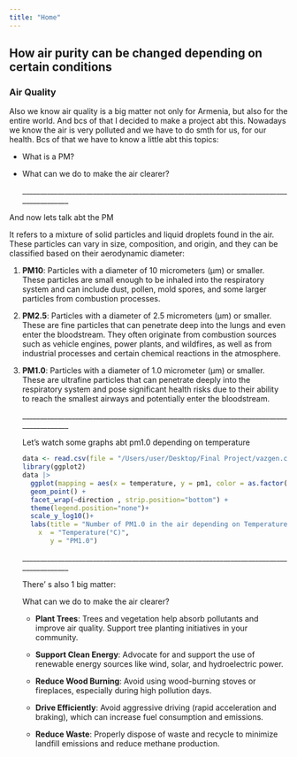 ```yaml
---
title: "Home"
---
```


## How air purity can be changed depending on certain conditions

### Air Quality

Also we know air quality is a big matter not only for Armenia, but also for the entire world. And bcs of that I decided to make a project abt this. Nowadays we know the air is very polluted and we have to do smth for us, for our health. Bcs of that we have to know a little abt this topics:

-   What is a PM?

-   What can we do to make the air clearer?

    \_\_\_\_\_\_\_\_\_\_\_\_\_\_\_\_\_\_\_\_\_\_\_\_\_\_\_\_\_\_\_\_\_\_\_\_\_\_\_\_\_\_\_\_\_\_\_\_\_\_\_\_\_\_\_\_\_\_\_\_\_\_\_\_\_\_\_\_\_\_\_\_\_\_\_\_\_\_\_\_\_\_\_\_\_\_\_\_

And now lets talk abt the PM

It refers to a mixture of solid particles and liquid droplets found in the air. These particles can vary in size, composition, and origin, and they can be classified based on their aerodynamic diameter:

1.  **PM10**: Particles with a diameter of 10 micrometers (µm) or smaller. These particles are small enough to be inhaled into the respiratory system and can include dust, pollen, mold spores, and some larger particles from combustion processes.

2.  **PM2.5**: Particles with a diameter of 2.5 micrometers (µm) or smaller. These are fine particles that can penetrate deep into the lungs and even enter the bloodstream. They often originate from combustion sources such as vehicle engines, power plants, and wildfires, as well as from industrial processes and certain chemical reactions in the atmosphere.

3.  **PM1.0**: Particles with a diameter of 1.0 micrometer (µm) or smaller. These are ultrafine particles that can penetrate deeply into the respiratory system and pose significant health risks due to their ability to reach the smallest airways and potentially enter the bloodstream.

    \_\_\_\_\_\_\_\_\_\_\_\_\_\_\_\_\_\_\_\_\_\_\_\_\_\_\_\_\_\_\_\_\_\_\_\_\_\_\_\_\_\_\_\_\_\_\_\_\_\_\_\_\_\_\_\_\_\_\_\_\_\_\_\_\_\_\_\_\_\_\_\_\_\_\_\_\_\_\_\_\_\_\_\_\_\_\_\_

    Let's watch some graphs abt pm1.0 depending on temperature

    ```r
    data <- read.csv(file = "/Users/user/Desktop/Final Project/vazgen.csv")
    library(ggplot2)
    data |>
      ggplot(mapping = aes(x = temperature, y = pm1, color = as.factor(direction)))+
      geom_point() +  
      facet_wrap(~direction , strip.position="bottom") +
      theme(legend.position="none")+
      scale_y_log10()+
      labs(title = "Number of PM1.0 in the air depending on Temperature",
        x  = "Temperature(°C)",
           y = "PM1.0")
    ```

    \_\_\_\_\_\_\_\_\_\_\_\_\_\_\_\_\_\_\_\_\_\_\_\_\_\_\_\_\_\_\_\_\_\_\_\_\_\_\_\_\_\_\_\_\_\_\_\_\_\_\_\_\_\_\_\_\_\_\_\_\_\_\_\_\_\_\_\_\_\_\_\_\_\_\_\_\_\_\_\_\_\_\_\_\_\_\_\_

    There' s also 1 big matter:

    What can we do to make the air clearer?

    -   **Plant Trees**: Trees and vegetation help absorb pollutants and improve air quality. Support tree planting initiatives in your community.

    -   **Support Clean Energy**: Advocate for and support the use of renewable energy sources like wind, solar, and hydroelectric power.

    -   **Reduce Wood Burning**: Avoid using wood-burning stoves or fireplaces, especially during high pollution days.

    -   **Drive Efficiently**: Avoid aggressive driving (rapid acceleration and braking), which can increase fuel consumption and emissions.

    -   **Reduce Waste**: Properly dispose of waste and recycle to minimize landfill emissions and reduce methane production.
